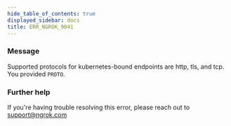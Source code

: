 ```yaml
---
hide_table_of_contents: true
displayed_sidebar: docs
title: ERR_NGROK_9041
---
```




### Message

Supported protocols for kubernetes-bound endpoints are http, tls, and tcp. You provided `PROTO`.

<ErrorDetails error="err_ngrok_9041" />

### Further help

If you're having trouble resolving this error, please reach out to [support@ngrok.com](mailto:support@ngrok.com?subject=Help%20with%20ERR_NGROK_9041)
